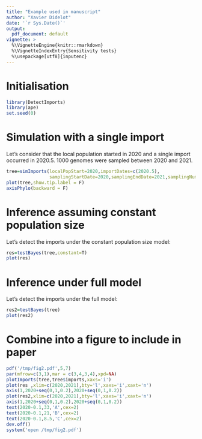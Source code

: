 ```yaml
---
title: "Example used in manuscript"
author: "Xavier Didelot"
date: '`r Sys.Date()`'
output:
  pdf_document: default
vignette: >
  %\VignetteEngine{knitr::rmarkdown}
  %\VignetteIndexEntry{Sensitivity tests}
  %\usepackage[utf8]{inputenc}
---
```


# Initialisation

```r
library(DetectImports)
library(ape)
set.seed(0)
```

# Simulation with a single import

Let's consider that the local population started in 2020 and a single import occurred in 2020.5.
1000 genomes were sampled between 2020 and 2021.

```r
tree=simImports(localPopStart=2020,importDates=c(2020.5),
                samplingStartDate=2020,samplingEndDate=2021,samplingNumber=1000)
plot(tree,show.tip.label = F)
axisPhylo(backward = F)
```

# Inference assuming constant population size

Let's detect the imports under the constant population size model:

```r
res=testBayes(tree,constant=T)
plot(res)
```

# Inference under full model

Let's detect the imports under the full model:

```r
res2=testBayes(tree)
plot(res2)
```

# Combine into a figure to include in paper

```r
pdf('/tmp/fig2.pdf',5,7)
par(mfrow=c(3,1),mar = c(3,4,3,4),xpd=NA)
plotImports(tree,tree$imports,xaxs='i')
plot(res ,xlim=c(2020,2021),bty='l',xaxs='i',xaxt='n')
axis(1,2020+seq(0,1,0.2),2020+seq(0,1,0.2))
plot(res2,xlim=c(2020,2021),bty='l',xaxs='i',xaxt='n')
axis(1,2020+seq(0,1,0.2),2020+seq(0,1,0.2))
text(2020-0.1,33,'A',cex=2)
text(2020-0.1,21,'B',cex=2)
text(2020-0.1,8.5,'C',cex=2)
dev.off()
system('open /tmp/fig2.pdf')
```
